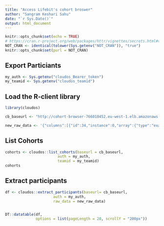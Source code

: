 ```yaml
---
title: "Access Lifebit's cohort broswer"
author: "Sangram Keshari Sahu"
date: "`r Sys.Date()`"
output: html_document
---
```


```r
knitr::opts_chunk$set(echo = TRUE)
# https://cran.r-project.org/web/packages/httr/vignettes/secrets.html#vignettes
NOT_CRAN <- identical(tolower(Sys.getenv("NOT_CRAN")), "true")
knitr::opts_chunk$set(purl = NOT_CRAN)
```

## Export Particiants 

```r
my_auth <- Sys.getenv("cloudos_Bearer_token")
my_teamid <- Sys.getenv("cloudos_teamid")
```

## Load the R-client library
```r
library(cloudos)

cb_baseurl <- "http://cohort-browser-766010452.eu-west-1.elb.amazonaws.com"

new_raw_data <- '{"columns":[{"id":34,"instance":0,"array":{"type":"exact","value":0}},{"id":31,"instance":0,"array":{"type":"exact","value":0}},{"id":52,"instance":0,"array":{"type":"exact","value":0}},{"id":5984,"instance":0,"array":{"type":"avg"}},{"id":5984,"instance":0,"array":{"type":"min"}},{"id":5984,"instance":0,"array":{"type":"max"}},{"id":20001,"instance":0,"array":{"type":"exact","value":0}}],"ids":["5f185b92bf92ed4d3be9637d","5edbdd689d700db709af0c2f","5f185b91bf92ed4d3be9587e","5f185b91bf92ed4d3be95984","5edbdd689d700db709af0c3e","5edbdd689d700db709af0c2b","5edbdd689d700db709af0c2d","5f185b93bf92ed4d3be982e9","5edbdd689d700db709af0c2a","5edbdd689d700db709af0c4d"],"type":"csv","baseURL":"http://cohort-browser-766010452.eu-west-1.elb.amazonaws.com"}'
```

## List Cohorts

```r
cohorts <- cloudos::list_cohorts(baseurl = cb_baseurl,
                        auth = my_auth,
                        teamid = my_teamid)
cohorts
```

## Extract participants

```r
df <- cloudos::extract_participants(baseurl= cb_baseurl, 
                      auth = my_auth,
                      raw_data = new_raw_data)


DT::datatable(df,
              options = list(pageLength = 20, scrollY = "200px"))
```
